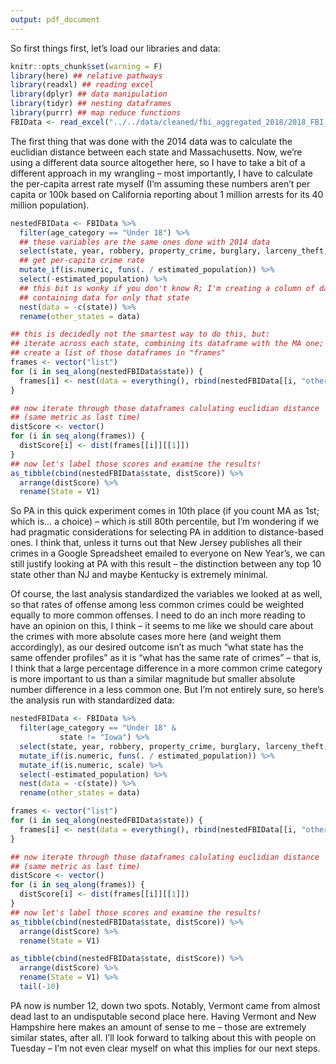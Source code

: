 ```yaml
---
output: pdf_document
---
```


So first things first, let's load our libraries and data:
```r
knitr::opts_chunk$set(warning = F)
library(here) ## relative pathways
library(readxl) ## reading excel
library(dplyr) ## data manipulation
library(tidyr) ## nesting dataframes
library(purrr) ## map reduce functions
FBIData <- read_excel("../../data/cleaned/fbi_aggregated_2018/2018_FBI_aggregate_crime_data.xlsx")
```

The first thing that was done with the 2014 data was to calculate the euclidian distance between each state and Massachusetts. Now, we're using a different data source altogether here, so I have to take a bit of a different approach in my wrangling -- most importantly, I have to calculate the per-capita arrest rate myself (I'm assuming these numbers aren't per capita or 100k based on California reporting about 1 million arrests for its 40 million population).
```r
nestedFBIData <- FBIData %>%
  filter(age_category == "Under 18") %>%
  ## these variables are the same ones done with 2014 data
  select(state, year, robbery, property_crime, burglary, larceny_theft, motor_vehicle_theft, estimated_population) %>%
  ## get per-capita crime rate
  mutate_if(is.numeric, funs(. / estimated_population)) %>%
  select(-estimated_population) %>%
  ## this bit is wonky if you don't know R; I'm creating a column of dataframes
  ## containing data for only that state
  nest(data = -c(state)) %>%
  rename(other_states = data)

## this is decidedly not the smartest way to do this, but:
## iterate across each state, combining its dataframe with the MA one;
## create a list of those dataframes in "frames"
frames <- vector("list")
for (i in seq_along(nestedFBIData$state)) { 
  frames[i] <- nest(data = everything(), rbind(nestedFBIData[[i, "other_states"]], nestedFBIData[nestedFBIData$state == "Massachusetts", ][[2]][[1]]))
}

## now iterate through those dataframes calulating euclidian distance
## (same metric as last time)
distScore <- vector()
for (i in seq_along(frames)) {
  distScore[i] <- dist(frames[[i]][[1]])
}
## now let's label those scores and examine the results!
as_tibble(cbind(nestedFBIData$state, distScore)) %>%
  arrange(distScore) %>%
  rename(State = V1) 
```

So PA in this quick experiment comes in 10th place (if you count MA as 1st; which is... a choice) -- which is still 80th percentile, but I'm wondering if we had pragmatic considerations for selecting PA in addition to distance-based ones. I think that, unless it turns out that New Jersey publishes all their crimes in a Google Spreadsheet emailed to everyone on New Year's, we can still justify looking at PA with this result -- the distinction between any top 10 state other than NJ and maybe Kentucky is extremely minimal.

Of course, the last analysis standardized the variables we looked at as well, so that rates of offense among less common crimes could be weighted equally to more common offenses. I need to do an inch more reading to have an opinion on this, I think -- it seems to me like we should care about the crimes with more absolute cases more here (and weight them accordingly), as our desired outcome isn't as much "what state has the same offender profiles" as it is "what has the same rate of crimes" -- that is, I think that a large percentage difference in a more common crime category is more important to us than a similar magnitude but smaller absolute number difference in a less common one. But I'm not entirely sure, so here's the analysis run with standardized data:
```r
nestedFBIData <- FBIData %>%
  filter(age_category == "Under 18" &
           state != "Iowa") %>%
  select(state, year, robbery, property_crime, burglary, larceny_theft, motor_vehicle_theft, estimated_population) %>%
  mutate_if(is.numeric, funs(. / estimated_population)) %>%
  mutate_if(is.numeric, scale) %>%
  select(-estimated_population) %>%
  nest(data = -c(state)) %>%
  rename(other_states = data)

frames <- vector("list")
for (i in seq_along(nestedFBIData$state)) { 
  frames[i] <- nest(data = everything(), rbind(nestedFBIData[[i, "other_states"]], nestedFBIData[nestedFBIData$state == "Massachusetts", ][[2]][[1]]))
}

## now iterate through those dataframes calulating euclidian distance
## (same metric as last time)
distScore <- vector()
for (i in seq_along(frames)) {
  distScore[i] <- dist(frames[[i]][[1]])
}
## now let's label those scores and examine the results!
as_tibble(cbind(nestedFBIData$state, distScore)) %>%
  arrange(distScore) %>%
  rename(State = V1) 

as_tibble(cbind(nestedFBIData$state, distScore)) %>%
  arrange(distScore) %>%
  rename(State = V1) %>%
  tail(-10)
```

PA now is number 12, down two spots. Notably, Vermont came from almost dead last to an undisputable second place here. Having Vermont and New Hampshire here makes an amount of sense to me -- those are extremely similar states, after all. I'll look forward to talking about this with people on Tuesday -- I'm not even clear myself on what this implies for our next steps.